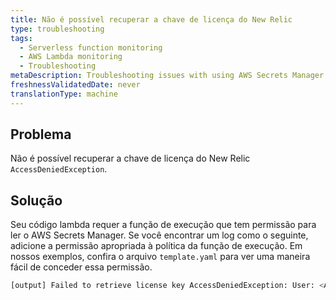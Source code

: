 ```yaml
---
title: Não é possível recuperar a chave de licença do New Relic
type: troubleshooting
tags:
  - Serverless function monitoring
  - AWS Lambda monitoring
  - Troubleshooting
metaDescription: Troubleshooting issues with using AWS Secrets Manager with New Relic.
freshnessValidatedDate: never
translationType: machine
---
```


## Problema

Não é possível recuperar a chave de licença do New Relic `AccessDeniedException`.

## Solução

Seu código lambda requer a função de execução que tem permissão para ler o AWS Secrets Manager. Se você encontrar um log como o seguinte, adicione a permissão apropriada à política da função de execução. Em nossos exemplos, confira o arquivo `template.yaml` para ver uma maneira fácil de conceder essa permissão.

```bash
[output] Failed to retrieve license key AccessDeniedException: User: <ARN> is not authorized to perform: secretsmanager:GetSecretValue on resource: <ARN>
```